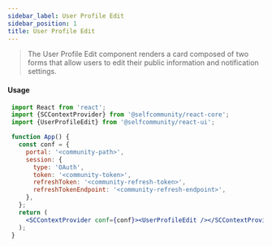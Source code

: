 ```yaml
---
sidebar_label: User Profile Edit
sidebar_position: 1
title: User Profile Edit
---
```


> The User Profile Edit component renders a card composed of two forms that allow users to edit their public information and notification settings.


<Logged><UserProfileEdit/></Logged>

#### Usage
 
 ```jsx
  import React from 'react';
  import {SCContextProvider} from '@selfcommunity/react-core';
  import {UserProfileEdit} from '@selfcommunity/react-ui';
 
  function App() {
    const conf = {
      portal: '<community-path>',
      session: {
        type: 'OAuth',
        token: '<community-token>',
        refreshToken: '<community-refresh-token>',
        refreshTokenEndpoint: '<community-refresh-endpoint>',
      },
    };
    return (
      <SCContextProvider conf={conf}><UserProfileEdit /></SCContextProvider>
    );
  }
 ```